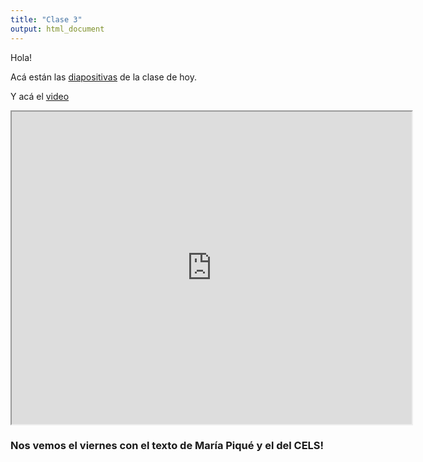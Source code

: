 ```yaml
---
title: "Clase 3"
output: html_document
---
```

Hola!

Acá están las [diapositivas](https://ajlcclase3.netlify.app) de la clase de hoy.

Y acá el [video](https://drive.google.com/file/d/1ttahb_fUZdb4paN4gfK-7C-pJIhzPdGr/view?usp=sharing)

<iframe src="https://drive.google.com/file/d/1ttahb_fUZdb4paN4gfK-7C-pJIhzPdGr/preview" width="640" height="500"></iframe>

### Nos vemos el viernes con el texto de María Piqué y el del CELS! 

